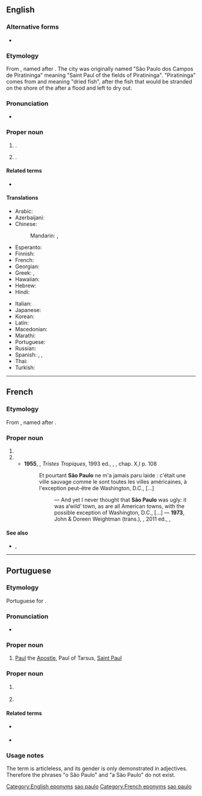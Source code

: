 {{also|Sao Paulo}}
==English==
{{wikipedia}}

===Alternative forms===
* {{alter|en|Sao Paulo}}

===Etymology===
From {{bor|en|pt|-}}, named after {{w|Saint Paul}}. The city was originally named "São Paulo dos Campos de Piratininga" meaning "Saint Paul of the fields of Piratininga". "Piratininga" comes from {{der|en|tpw|pirá||fish}} and {{der|en|tpw|tininga||to dry}} meaning "dried fish", after the fish that would be stranded on the shore of the {{w|Tietê River}} after a flood and left to dry out. 

===Pronunciation===
* {{IPA|en|/ˌsaʊ ˈpaʊ.loʊ/}}

===Proper noun===
{{en-proper noun|head=São Paulo}}

# {{place|en|state|r/Southeast Region|c/Brazil|capital=São Paulo}}.
# {{place|en|municipality/state capital|s/São Paulo|c/Brazil}}.

====Related terms====
* {{l|en|Saint Paul}}

====Translations====
{{trans-top|city and state}}
* Arabic: {{t|ar|سَاو بَاوْلُو|m|tr=saw bāwlū}}
* Azerbaijani: {{t|az|San Paulo}}
* Chinese:
*: Mandarin: {{t+|cmn|聖保羅}}, {{t+|cmn|圣保罗|tr=Shèng-Bǎoluó}}
* Esperanto: {{t|eo|San-Paŭlo}}
* Finnish: {{t+|fi|São Paulo}}
* French: {{t+|fr|São Paulo|m}}
* Georgian: {{t|ka|სან-პაულუ}}
* Greek: {{t|el|Σάο Πάολο|n}}, {{t|el|Σάο Πάουλο|n}}
* Hawaiian: {{t|haw|San Paulu}}
* Hebrew: {{t|he|סאו פאולו|?}}
* Hindi: {{t|hi|साओ पाउलो|?}}
{{trans-mid}}
* Italian: {{t+|it|San Paolo|f}}
* Japanese: {{t+|ja|サンパウロ|tr=Sanpauro}}
* Korean: {{t|ko|^상파울루}}
* Latin: {{t|la|Sanctus Paulus}}
* Macedonian: {{t|mk|Са́о Па́оло|?}}
* Marathi: {{t|mr|साओ पाउलो|n}}
* Portuguese: {{t+|pt|São Paulo}}
* Russian: {{t+|ru|Сан-Па́улу|m}}
* Spanish: {{t+|es|San Pablo}}, {{t+|es|São Paulo}}, {{t+|es|Sao Paulo}}
* Thai: {{t|th|เซาเปาลู|tr=sao bpao loo}}
* Turkish: {{t|tr|São Paulo}}
{{trans-bottom}}

[[Category:English eponyms]]
[[Category:English terms spelled with Ã|sao paulo]]

----

==French==
{{wikipedia|lang=fr}}

===Etymology===
From {{bor|fr|pt|-}}, named after {{w|Saint Paul}}.

===Proper noun===
{{fr-proper noun|m|head=São Paulo}}

# {{place|fr|state|r/Southeast Region|c/Brazil|t1=São Paulo}}
# {{place|fr|municipality/state capital|s/São Paulo|c/Brazil|t1=São Paulo}}
#* '''1955''', {{w|Claude Lévi-Strauss}}, ''Tristes Tropiques'', 1993 ed., {{w|Plon (publisher)|Plon}}, {{ISBN|978-2-259-00359-1}}, chap. X,I p. 108
#*: Et pourtant '''São Paulo''' ne m'a jamais paru laide : c'était une ville sauvage comme le sont toutes les villes américaines, à l'exception peut-être de Washington, D.C., [...]
#*:: — And yet I never thought that '''São Paulo''' was ugly: it was a‘wild’ town, as are all American towns, with the possible exception of Washington, D.C., [...] — '''1973''', John & Doreen Weightman (trans.), ''{{w|Tristes Tropiques}}'', 2011 ed., {{w|Penguin Books}}, {{ISBN|978-0-14-197073-8}}

====See also====
* {{l|fr|pauliste}}, {{l|fr|Pauliste}}

[[Category:French eponyms]]
[[Category:French terms spelled with Ã|sao paulo]]

----

==Portuguese==

===Etymology===
Portuguese for {{w|Saint Paul}}.

===Pronunciation===
* {{a|Brazil}} {{IPA|pt|/ˈsɐ̃w̃ ˈpaw.lu/|/ˌsɐ̃.ˈpaw.lu/}}

===Proper noun===
{{pt-proper noun|m|head=[[São]] [[Paulo]]}}

# {{senseid|pt|Paul the apostle}} [[Paul]] the [[Apostle]], Paul of Tarsus, [[Saint Paul]]

===Proper noun===
{{pt-proper noun|f|head=[[São]] [[Paulo]]}}
# {{senseid|pt|city in Brazil}} {{place|pt|municipality/state capital|s/São Paulo|c/Brazil|t1=São Paulo}}
#: {{syn|pt|Sampa}} {{gloss|nickname}}
# {{senseid|pt|state of Brazil}} {{place|pt|state|r/Southeast Region|c/Brazil|t1=São Paulo}}
#: {{syn|pt|SP}} {{gloss|abbreviation}}

====Related terms====
* {{l|pt|paulistano}} {{gloss|demonym of city}}
* {{l|pt|paulista}} {{gloss|[[demonym]] of state}}

===Usage notes===
The term is articleless, and its gender is only demonstrated in adjectives. Therefore the phrases "o São Paulo" and "a São Paulo" do not exist.